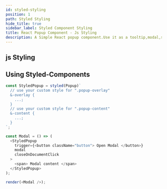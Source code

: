 ```yaml
---
id: styled-styling
position: 1
path: Styled Styling
hide_title: true
sidebar_label: Styled Component Styling
title: React Popup Component - Js Styling
description: A Simple React popup component.Use it as a tooltip,modal,sub-menu and match more ...
---
```


## js Styling

## Using Styled-Components

```javascript
const StyledPopup = styled(Popup)`
  // use your custom style for ".popup-overlay"
  &-overlay {
    ...;
  }
  // use your custom style for ".popup-content"
  &-content {
    ...;
  }
`;

const Modal = () => (
  <StyledPopup
    trigger={<button className="button"> Open Modal </button>}
    modal
    closeOnDocumentClick
  >
    <span> Modal content </span>
  </StyledPopup>
);

render(<Modal />);
```
